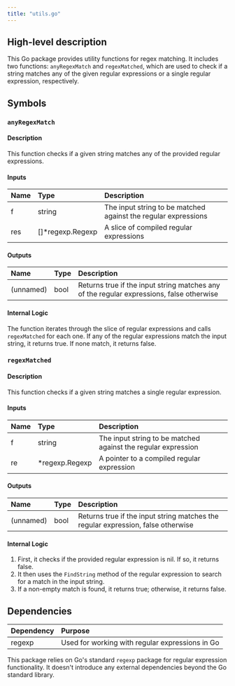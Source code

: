 ```yaml
---
title: "utils.go"
---
```


## High-level description
This Go package provides utility functions for regex matching. It includes two functions: `anyRegexMatch` and `regexMatched`, which are used to check if a string matches any of the given regular expressions or a single regular expression, respectively.

## Symbols

### `anyRegexMatch`
#### Description
This function checks if a given string matches any of the provided regular expressions.

#### Inputs
| Name | Type | Description |
|:-----|:-----|:------------|
| f | string | The input string to be matched against the regular expressions |
| res | []*regexp.Regexp | A slice of compiled regular expressions |

#### Outputs
| Name | Type | Description |
|:-----|:-----|:------------|
| (unnamed) | bool | Returns true if the input string matches any of the regular expressions, false otherwise |

#### Internal Logic
The function iterates through the slice of regular expressions and calls `regexMatched` for each one. If any of the regular expressions match the input string, it returns true. If none match, it returns false.

### `regexMatched`
#### Description
This function checks if a given string matches a single regular expression.

#### Inputs
| Name | Type | Description |
|:-----|:-----|:------------|
| f | string | The input string to be matched against the regular expression |
| re | *regexp.Regexp | A pointer to a compiled regular expression |

#### Outputs
| Name | Type | Description |
|:-----|:-----|:------------|
| (unnamed) | bool | Returns true if the input string matches the regular expression, false otherwise |

#### Internal Logic
1. First, it checks if the provided regular expression is nil. If so, it returns false.
2. It then uses the `FindString` method of the regular expression to search for a match in the input string.
3. If a non-empty match is found, it returns true; otherwise, it returns false.

## Dependencies
| Dependency | Purpose |
|:-----------|:--------|
| regexp | Used for working with regular expressions in Go |

This package relies on Go's standard `regexp` package for regular expression functionality. It doesn't introduce any external dependencies beyond the Go standard library.